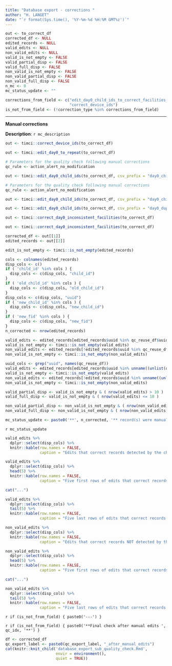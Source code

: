 ```yaml
---
title: "Database export - corrections "
author: "H. LANGET"
date: "`r format(Sys.time(), '%Y-%m-%d %H:%M GMT%z')`"
---
```


<!-- Initialisation -->

```r
out <- to_correct_df
corrected_df <- NULL
edited_records <- NULL
valid_edits <- NULL
non_valid_edits <- NULL
valid_is_not_empty <- FALSE
valid_partial_disp <- FALSE
valid_full_disp <- FALSE
non_valid_is_not_empty <- FALSE
non_valid_partial_disp <- FALSE
non_valid_full_disp <- FALSE
n_mc <- 0
mc_status_update <- ""
```

```r
corrections_from_field <- c("edit_day0_child_ids_to_correct_facilities_from_field_info",
                            "correct_device_ids")
is_not_from_field <- (!correction_type %in% corrections_from_field)
```

---

**Manual corrections**

**Description**: `r mc_description`

<!-- Type of possible corrections -->

```r
out <- timci::correct_device_ids(to_correct_df)
```

```r
out <- timci::edit_day0_to_repeat(to_correct_df)

# Parameters for the quality check following manual corrections
qc_rule <- action_alert_no_modification
```

```r
out <- timci::edit_day0_child_ids(to_correct_df, csv_prefix = "day0_childID_correction_inconsistent_facility_check")

# Parameters for the quality check following manual corrections
qc_rule <- action_alert_no_modification
```

```r
out <- timci::edit_day0_child_ids(to_correct_df, csv_prefix = "day0_childID_correction_from_field")
```

```r
out <- timci::edit_day0_child_ids(to_correct_df, csv_prefix = "day0_duplicate_correction")
```

```r
out <- timci::correct_day0_inconsistent_facilities(to_correct_df)
```

```r
out <- timci::correct_day0_inconsistent_facilities(to_correct_df)
```

<!-- Display summary of valid and non-valid edits that were done -->

```r
corrected_df <- out[[1]]
edited_records <- out[[2]]
```

```r
edit_is_not_empty <- timci::is_not_empty(edited_records)
```

```r
cols <- colnames(edited_records)
disp_cols <- c()
if ( 'child_id' %in% cols ) {
  disp_cols <- c(disp_cols, "child_id")
}
if ( 'old_child_id' %in% cols ) {
  disp_cols <- c(disp_cols, "old_child_id")
}
disp_cols <- c(disp_cols, "uuid")
if ( 'new_child_id' %in% cols ) {
  disp_cols <- c(disp_cols, "new_child_id")
}
if ( 'new_fid' %in% cols ) {
  disp_cols <- c(disp_cols, "new_fid")
}
n_corrected <- nrow(edited_records)
```

```r
valid_edits <- edited_records[edited_records$uuid %in% qc_reuse_df$uuid,]
valid_is_not_empty <- timci::is_not_empty(valid_edits)
non_valid_edits <- edited_records[!edited_records$uuid %in% qc_reuse_df$uuid,]
non_valid_is_not_empty <- timci::is_not_empty(non_valid_edits)
```

```r
uuid_cols <- grep("uuid", names(qc_reuse_df))
valid_edits <- edited_records[edited_records$uuid %in% unname((unlist(qc_reuse_df[colnames(qc_reuse_df[uuid_cols])]))),]
valid_is_not_empty <- timci::is_not_empty(valid_edits)
non_valid_edits <- edited_records[!edited_records$uuid %in% unname((unlist(qc_reuse_df[colnames(qc_reuse_df[uuid_cols])]))),]
non_valid_is_not_empty <- timci::is_not_empty(non_valid_edits)
```

```r
valid_partial_disp <- valid_is_not_empty & ( nrow(valid_edits) > 10 )
valid_full_disp <- valid_is_not_empty & ( nrow(valid_edits) <= 10 )
```

```r
non_valid_partial_disp <- non_valid_is_not_empty & ( nrow(non_valid_edits) > 10 )
non_valid_full_disp <- non_valid_is_not_empty & ( nrow(non_valid_edits) <= 10 )
```

```r
mc_status_update <- paste0('**', n_corrected, '** record(s) were manually edited in the ', db_name, ' database: **', nrow(valid_edits), '** edits that corrected instances detected by the check and **', nrow(non_valid_edits),'** edits that corrected instances not detected by the check.')
```

`r mc_status_update`

```r
valid_edits %>%
  dplyr::select(disp_cols) %>%
  knitr::kable(row.names = FALSE,
               caption = "Edits that correct records detected by the check")
```

```r
valid_edits %>%
  dplyr::select(disp_cols) %>%
  head(5) %>%
  knitr::kable(row.names = FALSE,
               caption = "Five first rows of edits that correct records detected by the check")
```

```r
cat("...")
```

```r
valid_edits %>%
  dplyr::select(disp_cols) %>%
  tail(5) %>%
  knitr::kable(row.names = FALSE,
               caption = "Five last rows of edits that correct records detected by the check")
```

```r
non_valid_edits %>%
  dplyr::select(disp_cols) %>%
  knitr::kable(row.names = FALSE,
               caption = "Edits that correct records NOT detected by the check")
```

```r
non_valid_edits %>%
  dplyr::select(disp_cols) %>%
  head(5) %>%
  knitr::kable(row.names = FALSE,
               caption = "Five first rows of edits that correct records NOT detected by the check")
```

```r
cat("...")
```

```r
non_valid_edits %>%
  dplyr::select(disp_cols) %>%
  tail(5) %>%
  knitr::kable(row.names = FALSE,
               caption = "Five last rows of edits that correct records NOT detected by the check")
```

<!-- Quality check run after manual edits -->

`r if (is_not_from_field) { paste0('---') }`

`r if (is_not_from_field) { paste0('**Final check after manual edits ', qc_idx, '**') }`

```r
df <- corrected_df
qc_export_label <- paste0(qc_export_label, "_after_manual_edits")
cat(knitr::knit_child('database_export_sub_quality_check.Rmd',
                      envir = environment(),
                      quiet = TRUE))
```
